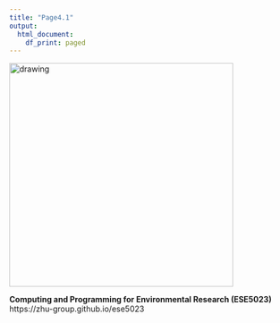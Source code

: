---
title: "Page4.1"
output:
  html_document:
    df_print: paged
---

<img src="figs/test_11.tif" alt="drawing" width="400"/>

**Computing and Programming for Environmental Research (ESE5023)**  
https://zhu-group.github.io/ese5023  

